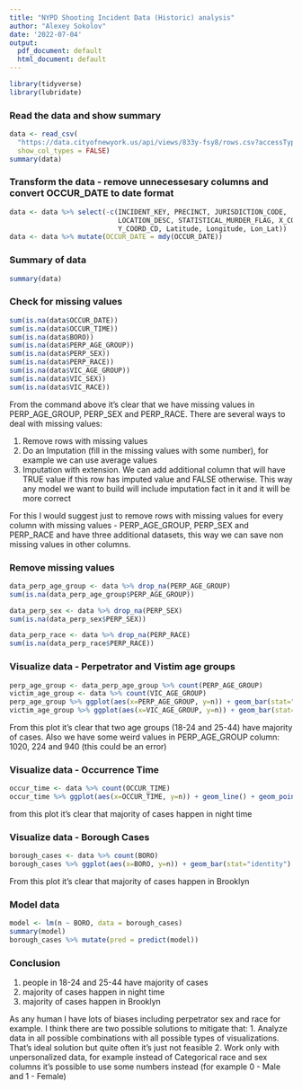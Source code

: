 ```yaml
---
title: "NYPD Shooting Incident Data (Historic) analysis"
author: "Alexey Sokolov"
date: '2022-07-04'
output:
  pdf_document: default
  html_document: default
---
```

```r
library(tidyverse)
library(lubridate)
```
### Read the data and show summary
```r
data <- read_csv(
  "https://data.cityofnewyork.us/api/views/833y-fsy8/rows.csv?accessType=DOWNLOAD",
  show_col_types = FALSE)
summary(data)
```

### Transform the data - remove unnecessesary columns and convert OCCUR_DATE to date format
```r
data <- data %>% select(-c(INCIDENT_KEY, PRECINCT, JURISDICTION_CODE,
                           LOCATION_DESC, STATISTICAL_MURDER_FLAG, X_COORD_CD,
                           Y_COORD_CD, Latitude, Longitude, Lon_Lat))
data <- data %>% mutate(OCCUR_DATE = mdy(OCCUR_DATE))
```

### Summary of data
```r
summary(data)
```

### Check for missing values
```r
sum(is.na(data$OCCUR_DATE))
sum(is.na(data$OCCUR_TIME))
sum(is.na(data$BORO))
sum(is.na(data$PERP_AGE_GROUP))
sum(is.na(data$PERP_SEX))
sum(is.na(data$PERP_RACE))
sum(is.na(data$VIC_AGE_GROUP))
sum(is.na(data$VIC_SEX))
sum(is.na(data$VIC_RACE))
```

From the command above it's clear that we have missing values in PERP_AGE_GROUP,
PERP_SEX and PERP_RACE. There are several ways to deal with missing values:

1. Remove rows with missing values
2. Do an Imputation (fill in the missing values with some number), for example
we can use average values
3. Imputation with extension. We can add additional column that will have TRUE
value if this row has imputed value and FALSE otherwise. This way any model we 
want to build will include imputation fact in it and it will be more correct

For this I would suggest just to remove rows with missing values for every 
column with missing values - PERP_AGE_GROUP, PERP_SEX and PERP_RACE and have 
three additional datasets, this way we can save non missing values in other 
columns.

### Remove missing values
```r
data_perp_age_group <- data %>% drop_na(PERP_AGE_GROUP)
sum(is.na(data_perp_age_group$PERP_AGE_GROUP))

data_perp_sex <- data %>% drop_na(PERP_SEX)
sum(is.na(data_perp_sex$PERP_SEX))

data_perp_race <- data %>% drop_na(PERP_RACE)
sum(is.na(data_perp_race$PERP_RACE))
```

### Visualize data - Perpetrator and Vistim age groups
```r
perp_age_group <- data_perp_age_group %>% count(PERP_AGE_GROUP)
victim_age_group <- data %>% count(VIC_AGE_GROUP)
perp_age_group %>% ggplot(aes(x=PERP_AGE_GROUP, y=n)) + geom_bar(stat="identity")
victim_age_group %>% ggplot(aes(x=VIC_AGE_GROUP, y=n)) + geom_bar(stat="identity")
```

From this plot it's clear that two age groups (18-24 and 25-44) have majority of
cases. Also we have some weird values in PERP_AGE_GROUP column: 1020, 224 and 
940 (this could be an error)

### Visualize data - Occurrence Time
```r
occur_time <- data %>% count(OCCUR_TIME)
occur_time %>% ggplot(aes(x=OCCUR_TIME, y=n)) + geom_line() + geom_point()
```

from this plot it's clear that majority of cases happen in night time

### Visualize data - Borough Cases
```r
borough_cases <- data %>% count(BORO)
borough_cases %>% ggplot(aes(x=BORO, y=n)) + geom_bar(stat="identity")
```

From this plot it's clear that majority of cases happen in Brooklyn

### Model data 
```r
model <- lm(n ~ BORO, data = borough_cases)
summary(model)
borough_cases %>% mutate(pred = predict(model))
```

### Conclusion

1. people in 18-24 and 25-44 have majority of cases
2. majority of cases happen in night time
3. majority of cases happen in Brooklyn

As any human I have lots of biases including perpetrator sex and race for 
example. I think there are two possible solutions to mitigate that:
1. Analyze data in all possible combinations with all possible types of 
visualizations. That's ideal solution but quite often it's just not feasible
2. Work only with unpersonalized data, for example instead of Categorical race 
and sex columns it's possible to use some numbers instead 
(for example 0 - Male and 1 - Female)